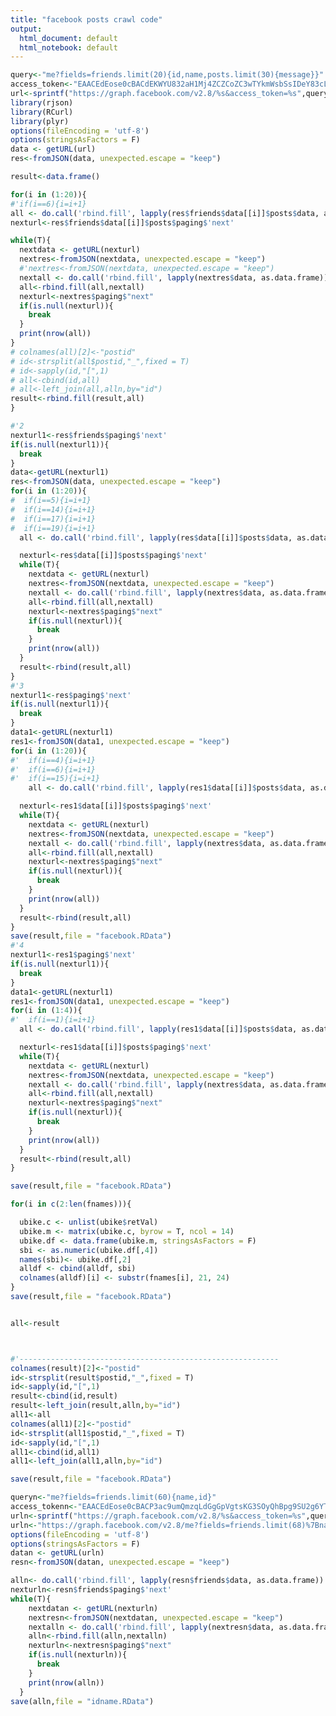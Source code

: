 ---
title: "facebook posts crawl code"
output:
  html_document: default
  html_notebook: default
---


```{r eval=FALSE}
query<-"me?fields=friends.limit(20){id,name,posts.limit(30){message}}"
access_token<-"EAACEdEose0cBACdEKWYU832aH1Mj4ZCZCoZC3wTYkmWsbSsIDeY83cLzsZAbF4H9QuFy80By2yM3mcbNhDlTZABnTYLG74zpHNCBqkSV1VZAIKPI2Nib98EYFCgKzMcNbD0JMrtOBaBr7heFRr97gpUo2u7NAyBI7rhICYkoZA8bAZDZD"
url<-sprintf("https://graph.facebook.com/v2.8/%s&access_token=%s",query,access_token)
library(rjson)
library(RCurl)
library(plyr)
options(fileEncoding = 'utf-8')
options(stringsAsFactors = F)
data <- getURL(url)
res<-fromJSON(data, unexpected.escape = "keep")

result<-data.frame()

for(i in (1:20)){
#'if(i==6){i=i+1}
all <- do.call('rbind.fill', lapply(res$friends$data[[i]]$posts$data, as.data.frame))
nexturl<-res$friends$data[[i]]$posts$paging$'next'

while(T){
  nextdata <- getURL(nexturl)
  nextres<-fromJSON(nextdata, unexpected.escape = "keep")
  #'nextres<-fromJSON(nextdata, unexpected.escape = "keep")
  nextall <- do.call('rbind.fill', lapply(nextres$data, as.data.frame))
  all<-rbind.fill(all,nextall)
  nexturl<-nextres$paging$"next"
  if(is.null(nexturl)){
    break
  }
  print(nrow(all))
}
# colnames(all)[2]<-"postid"
# id<-strsplit(all$postid,"_",fixed = T)
# id<-sapply(id,"[",1)
# all<-cbind(id,all)
# all<-left_join(all,alln,by="id")
result<-rbind.fill(result,all)
}

#'2
nexturl1<-res$friends$paging$'next'
if(is.null(nexturl1)){
  break
}
data<-getURL(nexturl1)
res<-fromJSON(data, unexpected.escape = "keep")
for(i in (1:20)){
#  if(i==5){i=i+1}
#  if(i==14){i=i+1}
#  if(i==17){i=i+1}
#  if(i==19){i=i+1}
  all <- do.call('rbind.fill', lapply(res$data[[i]]$posts$data, as.data.frame))

  nexturl<-res$data[[i]]$posts$paging$'next'
  while(T){
    nextdata <- getURL(nexturl)
    nextres<-fromJSON(nextdata, unexpected.escape = "keep")
    nextall <- do.call('rbind.fill', lapply(nextres$data, as.data.frame))
    all<-rbind.fill(all,nextall)
    nexturl<-nextres$paging$"next"
    if(is.null(nexturl)){
      break
    }
    print(nrow(all))
  }
  result<-rbind(result,all)
}
#'3
nexturl1<-res$paging$'next'
if(is.null(nexturl1)){
  break
}
data1<-getURL(nexturl1)
res1<-fromJSON(data1, unexpected.escape = "keep")
for(i in (1:20)){
#'  if(i==4){i=i+1}
#'  if(i==6){i=i+1}
#'  if(i==15){i=i+1}
    all <- do.call('rbind.fill', lapply(res1$data[[i]]$posts$data, as.data.frame))

  nexturl<-res1$data[[i]]$posts$paging$'next'
  while(T){
    nextdata <- getURL(nexturl)
    nextres<-fromJSON(nextdata, unexpected.escape = "keep")
    nextall <- do.call('rbind.fill', lapply(nextres$data, as.data.frame))
    all<-rbind.fill(all,nextall)
    nexturl<-nextres$paging$"next"
    if(is.null(nexturl)){
      break
    }
    print(nrow(all))
  }
  result<-rbind(result,all)
}
save(result,file = "facebook.RData")
#'4
nexturl1<-res1$paging$'next'
if(is.null(nexturl1)){
  break
}
data1<-getURL(nexturl1)
res1<-fromJSON(data1, unexpected.escape = "keep")
for(i in (1:4)){
#'  if(i==1){i=i+1}
  all <- do.call('rbind.fill', lapply(res1$data[[i]]$posts$data, as.data.frame))

  nexturl<-res1$data[[i]]$posts$paging$'next'
  while(T){
    nextdata <- getURL(nexturl)
    nextres<-fromJSON(nextdata, unexpected.escape = "keep")
    nextall <- do.call('rbind.fill', lapply(nextres$data, as.data.frame))
    all<-rbind.fill(all,nextall)
    nexturl<-nextres$paging$"next"
    if(is.null(nexturl)){
      break
    }
    print(nrow(all))
  }
  result<-rbind(result,all)
}

save(result,file = "facebook.RData")

for(i in c(2:len(fnames))){

  ubike.c <- unlist(ubike$retVal)
  ubike.m <- matrix(ubike.c, byrow = T, ncol = 14)
  ubike.df <- data.frame(ubike.m, stringsAsFactors = F)
  sbi <- as.numeric(ubike.df[,4])
  names(sbi)<- ubike.df[,2]
  alldf <- cbind(alldf, sbi)
  colnames(alldf)[i] <- substr(fnames[i], 21, 24)
}
save(result,file = "facebook.RData")


all<-result



#'----------------------------------------------------------
colnames(result)[2]<-"postid"
id<-strsplit(result$postid,"_",fixed = T)
id<-sapply(id,"[",1)
result<-cbind(id,result)
result<-left_join(result,alln,by="id")
all1<-all
colnames(all1)[2]<-"postid"
id<-strsplit(all1$postid,"_",fixed = T)
id<-sapply(id,"[",1)
all1<-cbind(id,all1)
all1<-left_join(all1,alln,by="id")

save(result,file = "facebook.RData")

queryn<-"me?fields=friends.limit(60){name,id}"
access_tokenn<-"EAACEdEose0cBACP3ac9umQmzqLdGgGpVgtsKG3SOyQhBpg9SU2g6YTUipbS4Ip0TLxY3u5DkmLD3mv4GmSYw9EPEaFQxoZCkJOuokSKAh2rw6X2QWZBv2iIxaDDDRGhIXpbmsn4ZCZBZAmiUkWRSAsX3thzssCjVMVVdc3NWPfgZDZD"
urln<-sprintf("https://graph.facebook.com/v2.8/%s&access_token=%s",queryn,access_tokenn)
urln<-"https://graph.facebook.com/v2.8/me?fields=friends.limit(68)%7Bname%2Cid%7D&access_token=EAACEdEose0cBABtz3kfrd5aH4YjgIYolvwyN84GTyMWC46A4X0638ZAlCCHEOICmbwTlJaEDCubr9pEU326aFK64iZC8EotHMM3TUeAMLtg9Lc3AeB4ZBdwdB9VOhSetyDcavklRBWqQmgI4YJ1oyNw4umdJC1yfZBEZAnXJvjQZDZD"
options(fileEncoding = 'utf-8')
options(stringsAsFactors = F)
datan <- getURL(urln)
resn<-fromJSON(datan, unexpected.escape = "keep")

alln<- do.call('rbind.fill', lapply(resn$friends$data, as.data.frame))
nexturln<-resn$friends$paging$'next'
while(T){
    nextdatan <- getURL(nexturln)
    nextresn<-fromJSON(nextdatan, unexpected.escape = "keep")
    nextalln <- do.call('rbind.fill', lapply(nextresn$data, as.data.frame))
    alln<-rbind.fill(alln,nextalln)
    nexturln<-nextresn$paging$"next"
    if(is.null(nexturln)){
      break
    }
    print(nrow(alln))
  }
save(alln,file = "idname.RData")

```
